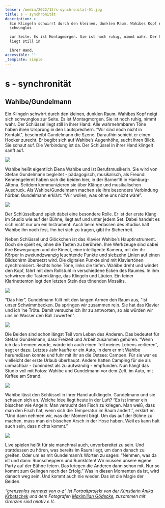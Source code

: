 ```yaml
---
teaser: /media/2022/12/s-synchronitat-01.jpg
title: s - synchronität
description: >-
  Ein Klingeln schwirrt durch den kleinen, dunklen Raum. Wahibes Kopf neigt sich
  schwunglos

  zur Seite. Es ist Montagmorgen. Sie ist noch ruhig, nimmt wahr. Der Schlüssel
  liegt still in

  ihrer Hand.
accessible: ''
_template: simple
---
```


# **s - synchronität**

## Wahibe/Gundelmann

Ein Klingeln schwirrt durch den kleinen, dunklen Raum. Wahibes Kopf neigt sich schwunglos zur Seite. Es ist Montagmorgen. Sie ist noch ruhig, nimmt wahr. Der Schlüssel liegt still in ihrer Hand. Alle wahrnehmbaren Töne haben ihren Ursprung in den Lautsprechern. “Wir sind noch nicht in Kontakt", beschreibt Gundelmann die Szene. Daraufhin schiebt er einen Hocker zurecht. Er begibt sich auf Wahibe’s Augenhöhe, sucht ihren Blick. Sie schaut auf. Die Verbindung ist da. Der Schlüssel in ihrer Hand klingelt sanft auf.

![](/media/2022/12/01.jpg)

Wahibe heißt eigentlich Elena Wahibe und ist Berufsmusikerin. Sie wird von Stefan Gundelmann begleitet - pädagogisch, musikalisch, als Freund. Kennengelernt haben sich die beiden hier, in der Barner16 in Hamburg-Altona. Seitdem kommunizieren sie über Klänge und musikalischen Ausdruck. Als Wahibe/Gundelmann machen sie ihre besondere Verbindung hörbar. Gundelmann erklärt: “Wir wollen, was ohne uns nicht wäre”.

![](/media/2022/12/02.jpg)

Der Schlüsselbund spielt dabei eine besondere Rolle. Er ist der erste Klang im Studio wie auf der Bühne, liegt auf und unter jedem Set. Dabei handelt es sich nicht nur um ein Instrument: Auch beim Verlassen des Studios hält Wahibe ihn noch fest. Ihn bei sich zu tragen, gibt ihr Sicherheit.

Neben Schlüssel und Glöckchen ist das Klavier Wahibe’s Hauptinstrument. Doch sie spielt es, ohne die Tasten zu berühren. Ihre Werkzeuge sind dabei ihre Bewegungen und die Kinect, eine intelligente Kamera, mit der ihr Körper in zweiundzwanzig leuchtende Punkte und siebzehn Linien auf einen Bildschirm übersetzt wird. Die digitalen Punkte sind mit Klaviertönen synchronisiert. Rechts hohe Töne, links die tiefen. Wahibe dreht und windet den Kopf, fährt mit dem Rollstuhl in verschiedene Ecken des Raumes. In ihm schwirren die Tastenklänge, das Klingeln und Läuten. Ein feiner Klarinettenton legt den letzten Stein des tönenden Mosaiks.

![](/media/2022/12/03.jpg)

“Das hier”, Gundelmann füllt mit den langen Armen den Raum aus, "ist unser Schwimmbecken. Da springen wir zusammen rein. Sie hat das Klavier und ich ‘ne Tröte. Damit versuche ich ihr zu antworten, so als würden wir uns im Wasser den Ball zuwerfen".

![](/media/2022/12/04.jpg)

Die Beiden sind schon längst Teil vom Leben des Anderen. Das bedeutet für Stefan Gundelmann, dass Freizeit und Arbeit zusammen gehören. “Wenn ich das trennen würde, würde ich auch einen Teil meines Lebens verlieren”, sagt er dazu. Letztes Jahr kaufte er ein Auto, in dem er mit Wahibe herumdüsen konnte und fuhr mit ihr an die Ostsee: Campen. Für sie war es vielleicht der erste Urlaub überhaupt. Andere hatten Camping für sie als unmachbar - zumindest als zu aufwändig - empfunden. Nun hängt das Studio voll mit Fotos: Wahibe und Gundelmann vor dem Zelt, im Auto, mit Kaffee am Strand.

![](/media/2022/12/05.jpg)

Wahibe lässt den Schlüssel in ihrer Hand aufklingeln. Gundelmann und sie schauen sich an. Welche Idee liegt heute in der Luft? “Es ist immer ein bisschen wie Angeln: Man versucht den Fisch zu kriegen. Man weiß, dass man den Fisch hat, wenn sich die Temperatur im Raum ändert.”, erklärt er. “Und dann nehmen wir, was der Moment birgt. Um das auf der Bühne zu machen, muss man ein bisschen Arsch in der Hose haben. Weil es kann halt auch sein, dass nichts kommt.”

![](/media/2022/12/06.jpg)

Live spielen heißt für sie manchmal auch, unvorbereitet zu sein. Und stattdessen zu hören, was bereits im Raum liegt, um dann danach zu greifen. Oder um es mit Gundelmann’s Worten zu sagen: “Nehmen, was da ist und dann: Rumscheppern und Rumklöten! Wir müssen unsere eigene Party auf der Bühne feiern. Das kriegen die Anderen dann schon mit. Nur so kommt zum Gelingen noch der Erfolg.” Was in diesen Momenten da ist, wird danach weg sein. Und kommt auch nie wieder. Das ist die Magie der Beiden.

_“_[_grenzenlos vernetzt von a-z_](/aktivitaeten/gsr-medienportal/grenzenlos-vernetzt/grenzenlos-vernetzt)_” ist Portraitprojekt von der Künstlerin_ [_Anika Krbetschek_](/aktivitaeten/gsr-medienportal/grenzenlos-vernetzt/www.anikakrb.com) _und dem Fotografen_ [_Maximilian Gödecke_](/aktivitaeten/gsr-medienportal/grenzenlos-vernetzt/www.max-goedecke.de)_, zusammen mit Grenzen sind relativ e.V.._

